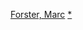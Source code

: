 {{Navbox
|name = Marc Forster
|title = [[馬克·福斯特]]執導的電影
|state = {{{state|autocollapse}}}
|listclass = hlist

| list1 =
* 《{{link-en|Everything Put Together|Everything Put Together}}》（2000年）
* 《[[孽愛傷痕]]》（2001年）
* 《[[尋找新樂園]]》（2004年）
* 《{{link-en|離魂 (2005年電影)|Stay (2005 film)|離魂}}》（2005年）
* 《[[口白人生]]》（2006年）
* 《[[追风筝的人 (电影)|追風箏的人]]》（2007年）
* 《[[新鐵金剛之量子殺機]]》（2008年）
* 《[[機槍教父]]》（2011年）
* 《[[地球末日戰]]》（2013年）
* 《{{link-en|盲女驚心|All I See Is You (film)}}》（2016年）
* 《[[摯友維尼]]》（2018年）
* 《[[白鳥 (電影)|白鳥]]》（待定）

}}<noinclude>
{{collapsible option}}
[[Category:德國電影導演模板|Forster, Marc]]
[[Category:马克·福斯特电影|*]]
</noinclude>